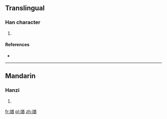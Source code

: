 ==Translingual==

===Han character===
{{Han char|rn=86|rad=火|as=09|sn=13|four=98861|canj=FTCW}}

# {{defn|Han|sort=火09}}

====References====
* {{Han ref|kx=0678.040|dkj=19231|dj=1089.080|hdz=32219.020|uh=716A|ud=29034|bh=DE75|bd=56949}}

----

==Mandarin==

===Hanzi===
{{cmn-hanzi|pin=[[qiú]] ([[qiu2]])|wg=ch'iu<sup>2</sup>}}

# {{defn|lang=cmn|sort=火09}}

[[fr:煪]]
[[pl:煪]]
[[zh:煪]]